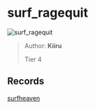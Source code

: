 
# surf_ragequit

![surf_ragequit](https://raw.githubusercontent.com/Sayt123/SurfMapPics/Maps-and-bonuses/csgo/surf_ragequit.jpg)

> Author: **Kiiru**
>
> Tier 4

## Records

[surfheaven](https://surfheaven.eu/map/surf_ragequit)

